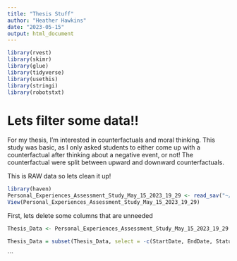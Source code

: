 ```yaml
---
title: "Thesis Stuff"
author: "Heather Hawkins"
date: "2023-05-15"
output: html_document
---
```


```r
library(rvest)
library(skimr)
library(glue)
library(tidyverse) 
library(usethis)
library(stringi)
library(robotstxt)
```

# Lets filter some data!!

For my thesis, I'm interested in counterfactuals and moral thinking.
This study was basic, as I only asked students to either come up with a counterfactual after thinking about a negative event, or not! The counterfactual were split between upward and downward counterfactuals.

This is RAW data so lets clean it up! 

```r
library(haven)
Personal_Experiences_Assessment_Study_May_15_2023_19_29 <- read_sav("~/Documents/GitHub/Project-1/Porfolio 10/Personal+Experiences+Assessment+Study_May+15,+2023_19.29.sav")
View(Personal_Experiences_Assessment_Study_May_15_2023_19_29)
```
First, lets delete some columns that are unneeded

```r
Thesis_Data <- Personal_Experiences_Assessment_Study_May_15_2023_19_29

Thesis_Data = subset(Thesis_Data, select = -c(StartDate, EndDate, Status, IPAddress, Progress, Finished, Duration__in_seconds_, RecordedDate, ResponseId, RecipientLastName, RecipientFirstName, RecipientEmail, ExternalReference, LocationLatitude, LocationLongitude, DistributionChannel, UserLanguage, AgreeParticipate, WTT_First_Click, WTT_Last_Click, WTT_Page_Submit, WTT_Click_Count, id) )


```

```

